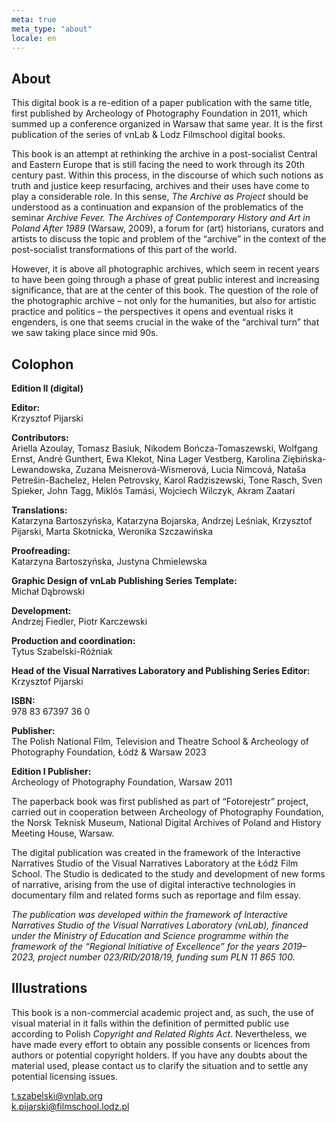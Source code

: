 ```yaml
---
meta: true
meta_type: "about"
locale: en
---
```


## About

This digital book is a re-edition of a paper publication with the same title, first published by Archeology of Photography Foundation in 2011, which summed up a conference organized in Warsaw that same year. It is the first publication of the series of vnLab & Lodz Filmschool digital books.

This book is an attempt at rethinking the archive in a post-socialist Central and Eastern Europe that is still facing the need to work through its 20th century past. Within this process, in the discourse of which such notions as truth and justice keep resurfacing, archives and their uses have come to play a considerable role. In this sense, *The Archive as Project* should be understood as a continuation and expansion of the problematics of the seminar *Archive Fever. The Archives of Contemporary History and Art in Poland After 1989* (Warsaw, 2009), a forum for (art) historians, curators and artists to discuss the topic and problem of the “archive” in the context of the post-socialist transformations of this part of the world.

However, it is above all photographic archives, which seem in recent years to have been going through a phase of great public interest and increasing significance, that are at the center of this book. The question of the role of the photographic archive – not only for the humanities, but also for artistic practice and politics – the perspectives it opens and eventual risks it engenders, is one that seems crucial in the wake of the “archival turn” that we saw taking place since mid 90s.

## Colophon

**Edition II (digital)**

**Editor:**<br/>
Krzysztof Pijarski

**Contributors:**<br/>
Ariella Azoulay, Tomasz Basiuk, Nikodem Bończa-Tomaszewski, Wolfgang Ernst, André Gunthert, Ewa Klekot, Nina Lager Vestberg, Karolina Ziębińska-Lewandowska, Zuzana Meisnerová-Wismerová, Lucia Nimcová, Nataša Petrešin-Bachelez, Helen Petrovsky, Karol Radziszewski, Tone Rasch, Sven Spieker, John Tagg, Miklós Tamási, Wojciech Wilczyk, Akram Zaatari

**Translations:**<br/>
Katarzyna Bartoszyńska, Katarzyna Bojarska, Andrzej Leśniak, Krzysztof Pijarski, Marta Skotnicka, Weronika Szczawińska

**Proofreading:**<br/>
Katarzyna Bartoszyńska, Justyna Chmielewska

**Graphic Design of vnLab Publishing Series Template:**<br/>
Michał Dąbrowski

**Development:**<br/>
Andrzej Fiedler, Piotr Karczewski

**Production and coordination:**<br/>
Tytus Szabelski-Różniak

**Head of the Visual Narratives Laboratory and Publishing Series Editor:**<br/>
Krzysztof Pijarski

**ISBN:**<br/>
978 83 67397 36 0

**Publisher:**<br/>
The Polish National Film, Television and Theatre School & Archeology of Photography Foundation, Łódź & Warsaw 2023

**Edition I Publisher:**<br/>
Archeology of Photography Foundation, Warsaw 2011

The paperback book was first published as part of “Fotorejestr” project, carried out in cooperation between Archeology of Photography Foundation, the Norsk Teknisk Museum, National Digital Archives of Poland and History Meeting House, Warsaw.

The digital publication was created in the framework of the Interactive Narratives Studio of the Visual Narratives Laboratory at the Łódź Film School. The Studio is dedicated to the study and development of new forms of narrative, arising from the use of digital interactive technologies in documentary film and related forms such as reportage and film essay.

*The publication was developed within the framework of Interactive Narratives Studio of the Visual Narratives Laboratory (vnLab), financed under the Ministry of Education and Science programme within the framework of the “Regional Initiative of Excellence” for the years 2019–2023, project number 023/RID/2018/19, funding sum PLN 11 865 100.*

## Illustrations

This book is a non-commercial academic project and, as such, the use of visual material in it falls within the definition of permitted public use according to Polish *Copyright and Related Rights Act*. Nevertheless, we have made every effort to obtain any possible consents or licences from authors or potential copyright holders. If you have any doubts about the material used, please contact us to clarify the situation and to settle any potential licensing issues.

t.szabelski@vnlab.org<br />
k.pijarski@filmschool.lodz.pl